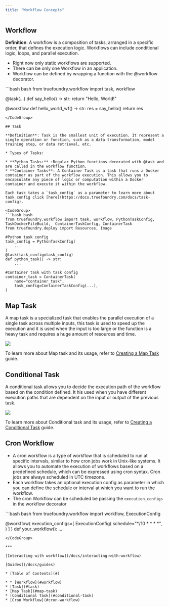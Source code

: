 ```yaml
---
title: "Workflow Concepts"
---
```


## Workflow

**Definition**: A workflow is a composition of tasks, arranged in a specific order, that defines the execution logic. Workflows can include conditional logic, loops, and parallel execution.

* Right now only static workflows are supported.
* There can be only one Workflow in an application.
* Workflow can be defined by wrapping a function with the @workflow decorator.

<CodeGroup>
  ```bash bash
  from truefoundry.workflow import task, workflow

  @task(...)
  def say_hello() -> str:
      return "Hello, World!"

  @workflow
  def hello_world_wf() -> str:
      res = say_hello()
      return res
  ```
</CodeGroup>

## Task

**Definition**: Task is the smallest unit of execution. It represent a single operation or function, such as a data transformation, model training step, or data retrieval, etc.

* Types of Tasks:

  * **Python Tasks:** :Regular Python functions decorated with @task and are called in the workflow function.
  * **Container Tasks**: A Container Task is a task that runs a Docker container as part of the workflow execution. This allows you to encapsulate any piece of logic or computation within a Docker container and execute it within the workflow.

Each task takes a `task_config` as a parameter to learn more about task config click [here](https://docs.truefoundry.com/docs/task-config).

<CodeGroup>
  ```bash bash
  from truefoundry.workflow import task, workflow, PythonTaskConfig, TaskDockerFileBuild,  ContainerTaskConfig, ContainerTask
  from truefoundry.deploy import Resources, Image

  #Python task config
  task_config = PythonTaskConfig(
      ...
  )
  @task(task_config=task_config)
  def python_task() -> str:
      ...
    
  #Container task with task config
  container_task = ContainerTask(
      name="container_task",
      task_config=ContainerTaskConfig(...),
  )
  ```
</CodeGroup>

## Map Task

A map task is a specialized task that enables the parallel execution of a single task across multiple inputs, this task is used to speed up the execution and it is used when the input is too large or the function is a heavy task and requires a huge amount of resources and time.

![](/images/docs/14367b896e57ca3c2addf615d778b1145a9a2ac1a4fdfe267e9902947416dc8e-image.png)

To learn more about Map task and its usage, refer to [Creating a Map Task](https://docs.truefoundry.com/docs/creating-a-map-task) guide.

## Conditional Task

A conditional task allows you to decide the execution path of the workflow based on the condition defined. It his used when you have different execution paths that are dependent on the input or output of the previous task.

![](/images/docs/b453d17c08115f3e1e020fd936884a3ae94b4e84ab108e30a55e86a7b6a24227-image.png)

To learn more about Conditional task and its usage, refer to [Creating a Conditional Task](https://docs.truefoundry.com/docs/conditional-task) guide.

## Cron Workflow

* A cron workflow is a type of workflow that is scheduled to run at specific intervals, similar to how cron jobs work in Unix-like systems. It allows you to automate the execution of workflows based on a predefined schedule, which can be expressed using cron syntax. Cron jobs are always scheduled in UTC timezone.
* Each workflow takes an optional execution config as parameter in which you can define the schedule or interval at which you want to run the workflow.
* The cron Workflow can be scheduled be passing the `execution_configs` in the workflow decorator

<CodeGroup>
  ```bash bash
  from truefoundry.workflow import workflow, ExecutionConfig

  @workflow(
      execution_configs=[
          ExecutionConfig(
              schedule="*/10 * * * *",
          )
      ]
  )
  def your_workflow():
      ...
  ```
</CodeGroup>

***

[Interacting with workflow](/docs/interacting-with-workflow)

[Guides](/docs/guides)

* [Table of Contents](#)

* * [Workflow](#workflow)
  * [Task](#task)
  * [Map Task](#map-task)
  * [Conditional Task](#conditional-task)
  * [Cron Workflow](#cron-workflow)
